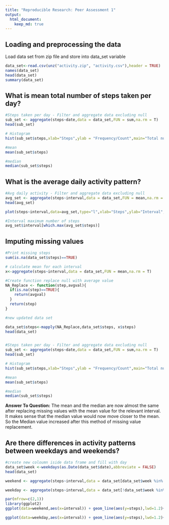 ```yaml
---
title: "Reproducible Research: Peer Assessment 1"
output: 
  html_document:
    keep_md: true
---
```



## Loading and preprocessing the data
Load data set from zip file and store into data_set variable

```r
data_set<-read.csv(unz("activity.zip", "activity.csv"),header = TRUE)
names(data_set)
head(data_set)
summary(data_set)

```

## What is mean total number of steps taken per day?
```r
#Steps taken per day - Filter and aggregate data excluding null
sub_set <- aggregate(steps~date,data = data_set,FUN = sum,na.rm = T)
head(sub_set)

# Histogram
hist(sub_set$steps,xlab="Steps",ylab = "Frequency/Count",main="Total number of steps taken each day",col="green")

#mean
mean(sub_set$steps)

#median
median(sub_set$steps)


```


## What is the average daily activity pattern?
```r
#Avg daily activity - Filter and aggregate data excluding null
avg_set <- aggregate(steps~interval,data = data_set,FUN = mean,na.rm = T)
head(avg_set)

plot(steps~interval,data=avg_set,type="l",xlab="Steps",ylab="Interval",col="red",main="Average daily activity")

#Interval maximum number of steps
avg_set$interval[which.max(avg_set$steps)]

```


## Imputing missing values
```r

#Print missing steps
sum(is.na(data_set$steps)==TRUE)

# calculate mean for each interval
x<-aggregate(steps~interval,data = data_set,FUN = mean,na.rm = T)

#Create function replace null with average value
NA_Replace <- function(step,avgval){
  if(is.na(step)==TRUE){
    return(avgval)
  }
  return(step)
}

#new updated data set

data_set$steps<-mapply(NA_Replace,data_set$steps, x$steps)
head(data_set)


#Steps taken per day - Filter and aggregate data excluding null
sub_set <- aggregate(steps~date,data = data_set,FUN = sum,na.rm = T)
head(sub_set)

# Histogram
hist(sub_set$steps,xlab="Steps",ylab = "Frequency/Count",main="Total number of steps taken each day",col="green")

#mean
mean(sub_set$steps)

#median
median(sub_set$steps)

```
**Answer To Question:**
The mean and the median are now almost the same after replacing missing values with the mean value for the relevant interval. It makes sense that the median value would now move closer to the mean. So the Median value increased after this method of missing value replacement.




## Are there differences in activity patterns between weekdays and weekends?
```r
#create new coloumn iside data frame and fill with day 
data_set$week <-weekdays(as.Date(data_set$date),abbreviate = FALSE)
head(data_set)

weekend <- aggregate(steps~interval,data = data_set[data_set$week %in% c("Saturday","Sunday"),],FUN = mean,na.rm = T)

weekday <- aggregate(steps~interval,data = data_set[!data_set$week %in% c("Saturday","Sunday"),],FUN = mean,na.rm = T)

```

```r

par(mfrow=c(2,1))
library(ggplot2)
ggplot(data=weekend,aes(x=interval)) + geom_line(aes(y=steps),lwd=1.2)+ggtitle("Activity patterns between weekdays and weekends")+xlab("Interval")+ylab("No. of Average Steps")

ggplot(data=weekday,aes(x=interval)) + geom_line(aes(y=steps),lwd=1.2)+ggtitle("Activity patterns between weekdays and weekends")+xlab("Interval")+ylab("No. of Average Steps")
```
